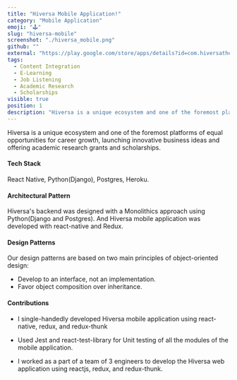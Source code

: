 ```yaml
---
title: "Hiversa Mobile Application!"
category: "Mobile Application"
emoji: "🕹️"
slug: "hiversa-mobile"
screenshot: "./hiversa_mobile.png"
github: ""
external: "https://play.google.com/store/apps/details?id=com.hiversatheapp&hl=en_US&gl=US"
tags:
  - Content Integration
  - E-Learning
  - Job Listening
  - Academic Research
  - Scholarships
visible: true
position: 1
description: "Hiversa is a unique ecosystem and one of the foremost platforms of equal opportunities for career growth, launching innovative business ideas and offering academic research grants and scholarships."
---
```


Hiversa is a unique ecosystem and one of the foremost platforms of equal opportunities for career growth, launching innovative business ideas and offering academic research grants and scholarships.

#### __Tech Stack__
  React Native, Python(Django), Postgres, Heroku.

#### __Architectural Pattern__
  Hiversa's backend was designed with a Monolithics approach using Python(Django and Postgres).
And Hiversa mobile application was developed with react-native and Redux.
#### __Design Patterns__
  Our design patterns are based on two main principles of object-oriented design:
- Develop to an interface, not an implementation.
- Favor object composition over inheritance.
#### __Contributions__ 

+ I single-handedly developed Hiversa mobile application using react-native, redux,  and redux-thunk

+ Used Jest and react-test-library for Unit testing of all the modules of the mobile application.

+ I  worked as a part of a team of 3 engineers to develop the Hiversa web application using reactjs, redux, and redux-thunk.
